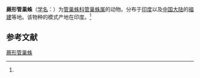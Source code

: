 {{Speciesbox
| name = 蕨形管巢蛛
| status = 
| status_system = 
| image = 
| genus = Clubiona
| species = filicata
| authority = (O.P.Cambridge, 1874)<ref name='id14246'>{{cite web| url =http://www.bioinfo.cn/db05/BjdwSpecies.php?action=view&id=14246| title =蕨形管巢蛛| work =《中国动物物种编目数据库》| publisher =中国科学院微生物研究所| author =中国科学院动物研究所| accessdate =2009-04-28| deadurl =yes| archiveurl =https://web.archive.org/web/20160305075001/http://www.bioinfo.cn/db05/BjdwSpecies.php?action=view&id=14246| archivedate =2016-03-05}}</ref>
}}

'''蕨形管巢蛛'''（[[学名|学名]]：{{lang|la|''Clubiona filicata''}}）为[[管巢蛛科|管巢蛛科]][[管巢蛛属|管巢蛛属]]的动物。分布于[[印度|印度]]以及[[中国大陆|中国大陆]]的[[福建|福建]]等地。该物种的模式产地在印度。<ref name='id14246'/>

== 参考文献 ==
{{reflist}}

{{Wikispecies|Clubiona filicata}}
{{Taxonbar|from=Q2837294}}

[[Category:管巢蛛属|蕨形管巢蛛]]


{{蜘蛛小作品}}